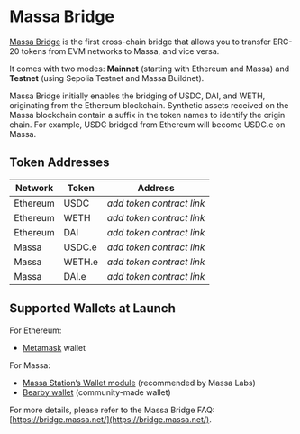 # Massa Bridge

[Massa Bridge](https://bridge.massa.net/) is the first cross-chain bridge that allows you to transfer ERC-20 tokens from EVM networks to Massa, and vice versa.

It comes with two modes: **Mainnet** (starting with Ethereum and Massa) and **Testnet** (using Sepolia Testnet and Massa Buildnet).

Massa Bridge initially enables the bridging of USDC, DAI, and WETH, originating from the Ethereum blockchain. Synthetic assets received on the Massa blockchain contain a suffix in the token names to identify the origin chain. For example, USDC bridged from Ethereum will become USDC.e on Massa.

## Token Addresses

| Network | Token | Address |
|---------|-------|---------|
| Ethereum | USDC | _add token contract link_ |
| Ethereum | WETH | _add token contract link_ |
| Ethereum | DAI | _add token contract link_ |
| Massa | USDC.e | _add token contract link_ |
| Massa | WETH.e | _add token contract link_ |
| Massa | DAI.e | _add token contract link_ |

## Supported Wallets at Launch

For Ethereum:
- [Metamask](https://metamask.io/) wallet

For Massa:
- [Massa Station’s Wallet module](https://station.massa.net/) (recommended by Massa Labs)
- [Bearby wallet](https://bearby.io/) (community-made wallet)

For more details, please refer to the Massa Bridge FAQ: [https://bridge.massa.net/](https://bridge.massa.net/).